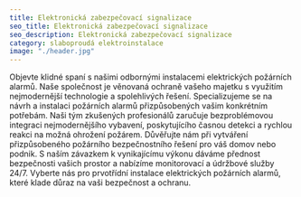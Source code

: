 ```yaml
---
title: Elektronická zabezpečovací signalizace  
seo_title: Elektronická zabezpečovací signalizace 
seo_description: Elektronická zabezpečovací signalizace 
category: slaboproudá elektroinstalace
image: "./header.jpg"
---
```

<p>
Objevte klidné spaní s našimi odbornými instalacemi elektrických požárních alarmů. Naše společnost je věnovaná ochraně vašeho majetku s využitím nejmodernější technologie a spolehlivých řešení. Specializujeme se na návrh a instalaci požárních alarmů přizpůsobených vašim konkrétním potřebám. Naši tým zkušených profesionálů zaručuje bezproblémovou integraci nejmodernějšího vybavení, poskytujícího časnou detekci a rychlou reakci na možná ohrožení požárem. Důvěřujte nám při vytváření přizpůsobeného požárního bezpečnostního řešení pro váš domov nebo podnik. S naším závazkem k vynikajícímu výkonu dáváme přednost bezpečnosti vašich prostor a nabízíme monitorovací a údržbové služby 24/7. Vyberte nás pro prvotřídní instalace elektrických požárních alarmů, které klade důraz na vaši bezpečnost a ochranu.
</p>